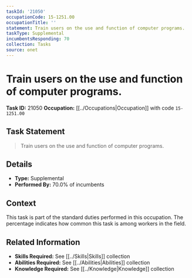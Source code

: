 ```yaml
---
taskId: '21050'
occupationCode: 15-1251.00
occupationTitle: ''
statement: Train users on the use and function of computer programs.
taskType: Supplemental
incumbentsResponding: 70
collection: Tasks
source: onet
---
```

# Train users on the use and function of computer programs.

**Task ID:** 21050
**Occupation:** [[../Occupations|Occupation]] with code `15-1251.00`

## Task Statement

> Train users on the use and function of computer programs.

## Details

- **Type:** Supplemental
- **Performed By:** 70.0% of incumbents

## Context

This task is part of the standard duties performed in this occupation. The percentage indicates how common this task is among workers in the field.

## Related Information

- **Skills Required:** See [[../Skills|Skills]] collection
- **Abilities Required:** See [[../Abilities|Abilities]] collection
- **Knowledge Required:** See [[../Knowledge|Knowledge]] collection
